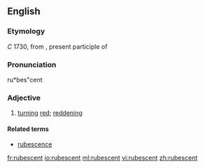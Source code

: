 ==English==

===Etymology===
''C'' 1730, from {{etyl|la|en}} {{term|rubescens|lang=la}}, present participle of {{term|rubesco|rubescere|lang=la}}

===Pronunciation===
ru*bes"cent

===Adjective===
{{en-adj}}

# [[turn]]ing [[red]]; [[reddening]]

====Related terms====
* [[rubescence]]

[[fr:rubescent]]
[[io:rubescent]]
[[ml:rubescent]]
[[vi:rubescent]]
[[zh:rubescent]]